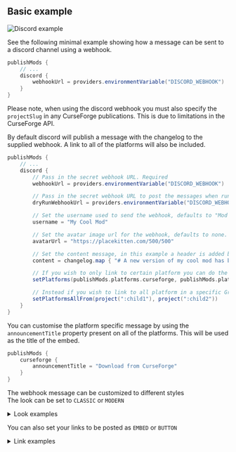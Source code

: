 ## Basic example

![Discord example](/images/discord_example.png)

See the following minimal example showing how a message can be sent to a discord channel using a webhook.

```groovy
publishMods {
    // ...
    discord {
        webhookUrl = providers.environmentVariable("DISCORD_WEBHOOK")
    }
}
```

Please note, when using the discord webhook you must also specify the `projectSlug` in any CurseForge publications. This is due to limitations in the CurseForge API.

By default discord will publish a message with the changelog to the supplied webhook. A link to all of the platforms will also be included.

```groovy
publishMods {
    // ...
    discord {
        // Pass in the secret webhook URL. Required
        webhookUrl = providers.environmentVariable("DISCORD_WEBHOOK")

        // Pass in the secret webhook URL to post the messages when running a dry run. Optional
        dryRunWebhookUrl = providers.environmentVariable("DISCORD_WEBHOOK_DRY_RUN")

        // Set the username used to send the webhook, defaults to "Mod Publish Plugin"
        username = "My Cool Mod"

        // Set the avatar image url for the webhook, defaults to none.
        avatarUrl = "https://placekitten.com/500/500"

        // Set the content message, in this example a header is added before the changelog. Defaults to just the changelog
        content = changelog.map { "# A new version of my cool mod has been released! \n" + it}

        // If you wish to only link to certain platform you can do the following
        setPlatforms(publishMods.platforms.curseforge, publishMods.platforms.github)

        // Instead if you wish to link to all platform in a specific Gradle project you can do the following
        setPlatformsAllFrom(project(":child1"), project(":child2"))
    }
}
```

You can customise the platform specific message by using the `announcementTitle` property present on all of the platforms. This will be used as the title of the embed.

```groovy
publishMods {
    curseforge {
        announcementTitle = "Download from CurseForge"
    }
}
```

The webhook message can be customized to different styles  
The look can be set to `CLASSIC` or `MODERN`

<details>
  <summary>Look examples</summary>
  ## Classic look
  The classic look is used by default by the plugin
  ![Classic look](/images/discord_example.png)

  ## Modern look
  ![Modern look](/images/discord_modern.png)

  ```groovy
  publishMods {
    // ...
    discord {
      // ...
      style {
        // ...
        look = MODERN
      }
    }
  }
  ```

  The style tag also has the options `thumbnailUrl` and `color`, this options allow you to customize more the look of your embeds

  The `color` option can be either an integer or a string, the string must be a full `RRGGBB` hex optionally prefixed with a `#`.  
  The string can also be `modrinth`, `github` or `curseforge`, with those working as alias for the colors used for the embed links for those platforms

  ![Example with thumbnail](/images/discord_modern_button_thumbnail.png)
  ```groovy
  publishMods {
    // ...
    discord {
      // ...
      style {
        // ...
        look = MODERN
        thumbnailUrl = https://example.com
        color = "github"
      }
    }
  }
  ```
</details>

You can also set your links to be posted as `EMBED` or `BUTTON`
<details>
  <summary>Link examples</summary>
  ## Embed link
  The embed links are used by default by the plugin
  ![Embed links](/images/discord_example.png)
  ## Button links
  ![Button links](/images/discord_button.png)

  ```groovy
  publishMods {
    // ...
    discord {
      // ...
      style {
        // ...
        link = BUTTON
      }
    }
  }
  ```
</details>
